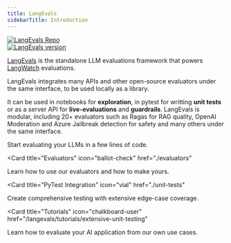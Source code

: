 ```yaml
---
title: LangEvals
sidebarTitle: Introduction
---
```


<div className="not-prose" style={{display: "flex", gap: "8px", padding: "0"}}>
  <div>
  <a href="https://github.com/langwatch/langevals/tree/main/python-sdk" target="_blank">
    <img src="https://img.shields.io/badge/repo-langevals-blue?style=flat&logo=Github" noZoom alt="LangEvals Repo" />
  </a>
  </div>

  <div>
  <a href="https://pypi.org/project/langevals/" target="_blank">
    <img src="https://img.shields.io/pypi/v/langevals?color=007EC6" noZoom alt="LangEvals version" />
  </a>
  </div>
</div>

[LangEvals](https://github.com/langwatch/langevals) is the standalone LLM evaluations framework that powers [LangWatch](https://github.com/langwatch/langwatch) evaluations.

LangEvals integrates many APIs and other open-source evaluators under the same interface, to be used locally as a library.

It can be used in notebooks for **exploration**, in pytest for writting **unit tests** or as a server API for **live-evaluations** and **guardrails**.
LangEvals is modular, including 20+ evaluators such as Ragas for RAG quality, OpenAI Moderation and Azure Jailbreak detection for safety and many others under the same interface.

<CardGroup>

<Card title="Quickstart" icon="stars" href="./quickstart">
  Start evaluating your LLMs in a few lines of code.
</Card>

<Card
  title="Evaluators"
  icon="ballot-check"
  href="./evaluators"
>
  Learn how to use our evaluators and how to make yours.
</Card>

<Card
  title="PyTest Integration"
  icon="vial"
  href="./unit-tests"
>
  Create comprehensive testing with extensive edge-case coverage.
</Card>

<Card
  title="Tutorials"
  icon="chalkboard-user"
  href="/langevals/tutorials/extensive-unit-testing"
>
  Learn how to evaluate your AI application from our own use cases.
</Card>

</CardGroup>